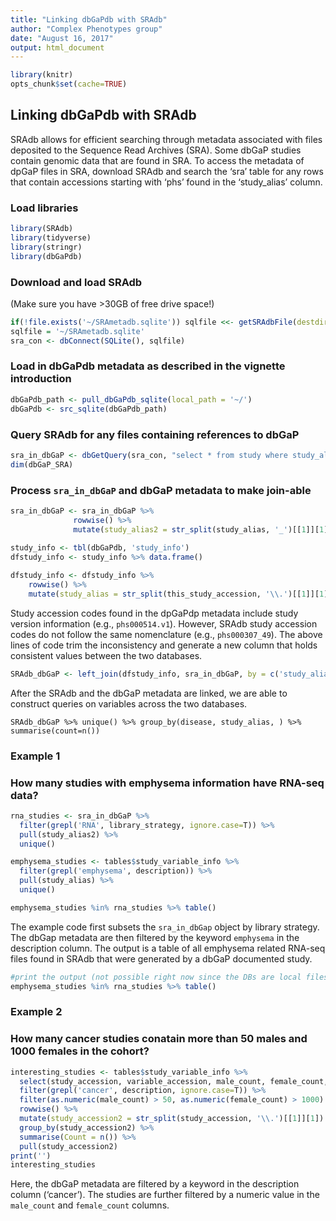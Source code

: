 ```yaml
---
title: "Linking dbGaPdb with SRAdb"
author: "Complex Phenotypes group"
date: "August 16, 2017"
output: html_document
---
```


```r
library(knitr)
opts_chunk$set(cache=TRUE)
```

## Linking dbGaPdb with SRAdb 

SRAdb allows for efficient searching through metadata associated with files deposited to the Sequence Read Archives (SRA). Some dbGaP studies contain genomic data that are found in SRA. To access the metadata of dpGaP files in SRA, download SRAdb and search the 'sra' table for any rows that contain accessions starting with 'phs' found in the 'study_alias' column. 

### Load libraries

```r
library(SRAdb)
library(tidyverse)
library(stringr)
library(dbGaPdb)
```

### Download and load SRAdb 
(Make sure you have >30GB of free drive space!)

```r
if(!file.exists('~/SRAmetadb.sqlite')) sqlfile <<- getSRAdbFile(destdir='~/',destfile='SRAmetadb.sqlite.gz')
sqlfile = '~/SRAmetadb.sqlite'
sra_con <- dbConnect(SQLite(), sqlfile)
```

### Load in dbGaPdb metadata as described in the vignette introduction

```r
dbGaPdb_path <- pull_dbGaPdb_sqlite(local_path = '~/')
dbGaPdb <- src_sqlite(dbGaPdb_path)
```

### Query SRAdb for any files containing references to dbGaP

```r
sra_in_dbGaP <- dbGetQuery(sra_con, "select * from study where study_alias like 'phs%'")
dim(dbGaP_SRA)
```

### Process `sra_in_dbGaP` and dbGaP metadata to make join-able

```r
sra_in_dbGaP <- sra_in_dbGaP %>% 
              rowwise() %>% 
              mutate(study_alias2 = str_split(study_alias, '_')[[1]][1])
              
study_info <- tbl(dbGaPdb, 'study_info')
dfstudy_info <- study_info %>% data.frame()

dfstudy_info <- dfstudy_info %>% 
    rowwise() %>% 
    mutate(study_alias = str_split(this_study_accession, '\\.')[[1]][1])
```

Study accession codes found in the dpGaPdp metadata include study version information (e.g., `phs000514.v1`). However, SRAdb study accession codes do not follow the same nomenclature (e.g., `phs000307_49`). The above lines of code trim the inconsistency and generate a new column that holds consistent values between the two databases.

```r
SRAdb_dbGaP <- left_join(dfstudy_info, sra_in_dbGaP, by = c('study_alias' = 'study_alias2'))
```
After the SRAdb and the dbGaP metadata are linked, we are able to construct queries on variables across the two databases. 

```r.
SRAdb_dbGaP %>% unique() %>% group_by(disease, study_alias, ) %>% summarise(count=n())
```

### Example 1 
### How many studies with emphysema information have RNA-seq data?
```r
rna_studies <- sra_in_dbGaP %>% 
  filter(grepl('RNA', library_strategy, ignore.case=T)) %>% 
  pull(study_alias2) %>% 
  unique()

emphysema_studies <- tables$study_variable_info %>% 
  filter(grepl('emphysema', description)) %>% 
  pull(study_alias) %>% 
  unique()

emphysema_studies %in% rna_studies %>% table()
```

The example code first subsets the `sra_in_dbGap` object by library strategy. The dbGap metadata are then filtered by the keyword `emphysema` in the description column. The output is a table of all emphysema related RNA-seq files found in SRAdb that were generated by a dbGaP documented study. 

```r
#print the output (not possible right now since the DBs are local files on my laptop)
emphysema_studies %in% rna_studies %>% table()
```

### Example 2
### How many cancer studies conatain more than 50 males and 1000 females in the cohort?
```r
interesting_studies <- tables$study_variable_info %>% 
  select(study_accession, variable_accession, male_count, female_count, description) %>%
  filter(grepl('cancer', description, ignore.case=T)) %>% 
  filter(as.numeric(male_count) > 50, as.numeric(female_count) > 1000) %>% 
  rowwise() %>% 
  mutate(study_accession2 = str_split(study_accession, '\\.')[[1]][1]) %>% 
  group_by(study_accession2) %>% 
  summarise(Count = n()) %>% 
  pull(study_accession2)
print('')
interesting_studies
```

Here, the dbGaP metadata are filtered by a keyword in the description column ('cancer'). The studies are further filtered by a numeric value in the `male_count` and `female_count` columns. 
